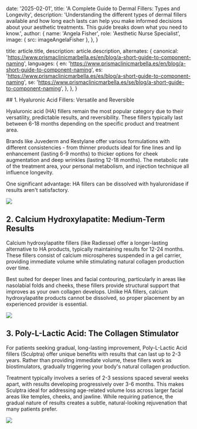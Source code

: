 
  date: '2025-02-01',
  title: 'A Complete Guide to Dermal Fillers: Types and Longevity',
  description:
    'Understanding the different types of dermal fillers available and how long each lasts can help you make informed decisions about your aesthetic treatments. This guide breaks down what you need to know.',
  author: {
    name: 'Angela Fisher',
    role: 'Aesthetic Nurse Specialist',
    image: { src: imageAngelaFisher },
  },
}

  title: article.title,
  description: article.description,
  alternates: {
    canonical: 'https://www.prismaclinicmarbella.es/en/blog/a-short-guide-to-component-naming',
    languages: {
      en: 'https://www.prismaclinicmarbella.es/en/blog/a-short-guide-to-component-naming',
      es: 'https://www.prismaclinicmarbella.es/es/blog/a-short-guide-to-component-naming',
      se: 'https://www.prismaclinicmarbella.es/se/blog/a-short-guide-to-component-naming',
    },
  },
}

<div style={{ height: '40px' }} />
## 1. Hyaluronic Acid Fillers: Versatile and Reversible

Hyaluronic acid (HA) fillers remain the most popular category due to their versatility, predictable results, and reversibility. These fillers typically last between 6-18 months depending on the specific product and treatment area.

Brands like Juvederm and Restylane offer various formulations with different consistencies - from thinner products ideal for fine lines and lip enhancement (lasting 6-9 months) to thicker options for cheek augmentation and deep wrinkles (lasting 12-18 months). The metabolic rate of the treatment area, your personal metabolism, and injection technique all influence longevity.

One significant advantage: HA fillers can be dissolved with hyaluronidase if results aren't satisfactory.

![](./lip1.jpg)

## 2. Calcium Hydroxylapatite: Medium-Term Results

Calcium hydroxylapatite fillers (like Radiesse) offer a longer-lasting alternative to HA products, typically maintaining results for 12-24 months. These fillers consist of calcium microspheres suspended in a gel carrier, providing immediate volume while stimulating natural collagen production over time.

Best suited for deeper lines and facial contouring, particularly in areas like nasolabial folds and cheeks, these fillers provide structural support that improves as your own collagen develops. Unlike HA fillers, calcium hydroxylapatite products cannot be dissolved, so proper placement by an experienced provider is essential.

![](./lip2.jpg)

## 3. Poly-L-Lactic Acid: The Collagen Stimulator

For patients seeking gradual, long-lasting improvement, Poly-L-Lactic Acid fillers (Sculptra) offer unique benefits with results that can last up to 2-3 years. Rather than providing immediate volume, these fillers work as biostimulators, gradually triggering your body's natural collagen production.

Treatment typically involves a series of 2-3 sessions spaced several weeks apart, with results developing progressively over 3-6 months. This makes Sculptra ideal for addressing age-related volume loss across larger facial areas like temples, cheeks, and jawline. While requiring patience, the gradual nature of results creates a subtle, natural-looking rejuvenation that many patients prefer.

![](./collagen.jpg)